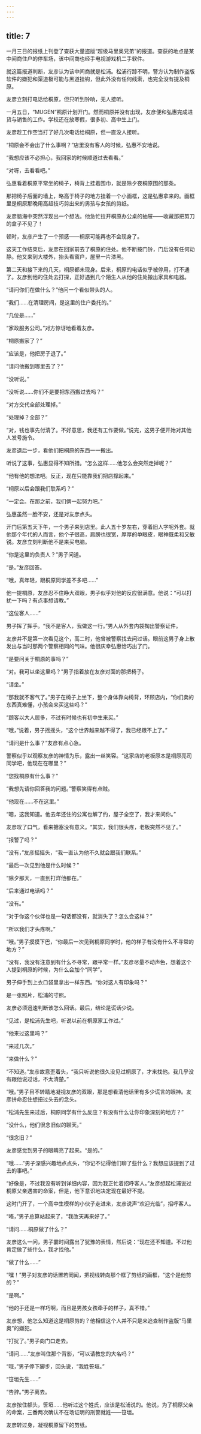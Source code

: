 ```yaml
---
---
---
```

title: 7
---



一月三日的报纸上刊登了查获大量盗版“超级马里奥兄弟”的报道。查获的地点是某中间商住户的停车场，该中间商也经手电视游戏机二手软件。

就这篇报道判断，友彦认为该中间商就是松浦。松浦行踪不明，警方认为制作盗版软件的嫌犯和渠道极可能与黑道挂钩，但此外没有任何线索，也完全没有提及桐原。

友彦立刻打电话给桐原，但只听到铃响，无人接听。

一月五日，“MUGEN”照原计划开门。然而桐原并没有出现，友彦便和弘惠完成进货与销售的工作。学校还在放寒假，很多初、高中生上门。

友彦趁工作空当打了好几次电话给桐原，但一直没人接听。

“桐原会不会出了什么事啊？”店里没有客人的时候，弘惠不安地说。

“我想应该不必担心，我回家的时候顺道过去看看。”

“对呀，去看看吧。”

弘惠看着桐原平常坐的椅子，椅背上挂着围巾，就是除夕夜桐原围的那条。

那把椅子后面的墙上，略高于椅子的地方挂着一个小画框，这是弘惠拿来的。画框里是桐原那晚用高超技巧剪出来的男孩与女孩的剪纸。

友彦脑海中突然浮现出一个想法。他急忙拉开桐原办公桌的抽屉——收藏那把剪刀的盒子不见了！

顿时，友彦产生了一个预感——桐原可能再也不会现身了。

这天工作结束后，友彦在回家前去了桐原的住处。他不断按门铃，门后没有任何动静。他又来到大楼外，抬头看窗户，屋里一片漆黑。

第二天和接下来的几天，桐原都未现身。后来，桐原的电话似乎被停用，打不通了。友彦到他的住处去打探，正好遇到几个陌生人从他的住处搬出家具和电器。

“请问你们在做什么？”他问一个看似带头的人。

“我们……在清理房间，是这里的住户委托的。”

“几位是……”

“家政服务公司。”对方惊讶地看着友彦。

“桐原搬家了？”

“应该是，他把房子退了。”

“请问他搬到哪里去了？”

“没听说。”

“没听说……你们不是要把东西搬过去吗？”

“对方交代全部处理掉。”

“处理掉？全部？”

“对，钱也事先付清了。不好意思，我还有工作要做。”说完，这男子便开始对其他人发号施令。

友彦退后一步，看他们把桐原的东西一一搬出。

听说了这事，弘惠显得不知所措。“怎么这样……他怎么会突然走掉呢？”

“他有他的想法吧。反正，现在只能靠我们把店撑起来。”

“桐原以后会跟我们联系吗？”

“一定会。在那之前，我们俩一起努力吧。”

弘惠虽然一脸不安，还是对友彦点头。

开门后第五天下午，一个男子来到店里。此人五十岁左右，穿着旧人字呢外套。就他那个年代的人而言，他个子很高，肩膀也很宽，厚厚的单眼皮，眼神既柔和又敏锐。友彦立刻判断他不是来买电脑。

“你是这里的负责人？”男子问道。

“是。”友彦回答。

“哦，真年轻，跟桐原同学差不多吧……”

他一提桐原，友彦忍不住睁大双眼，男子似乎对他的反应很满意。他说：“可以打扰一下吗？有点事想请教。”

“这位客人……”

男子挥了挥手。“我不是客人，我做这一行。”男人从外套内袋掏出警察证件。

友彦并不是第一次看见这个，高二时，他曾被警察找去问过话。眼前这男子身上散发出与当时那两个警察相同的气味。他很庆幸弘惠恰巧出了门。

“是要问关于桐原的事吗？”

“对。我可以坐这里吗？”男子指着放在友彦对面的那把椅子。

“请坐。”

“那我就不客气了。”男子在椅子上坐下，整个身体靠向椅背，环顾店内，“你们卖的东西真难懂，小孩会来买这些吗？”

“顾客以大人居多，不过有时候也有初中生来买。”

“哦，”说着，男子摇摇头，“这个世界越来越不得了，我已经跟不上了。”

“请问是什么事？”友彦有点心急。

警察似乎以观察友彦的神情为乐，露出一丝笑容。“这家店的老板原本是桐原亮司同学吧，他现在在哪里？”

“您找桐原有什么事？”

“我想先请你回答我的问题。”警察笑得有点贼。

“他现在……不在这里。”

“嗯，这我知道。他去年还住的公寓也解了约，屋子全空了，我才来问你。”

友彦叹了口气，看来搪塞没有意义。“其实，我们很头疼，老板突然不见了。”

“报警了吗？”

“没有，”友彦摇摇头，“我一直认为他不久就会跟我们联系。”

“最后一次见到他是什么时候？”

“除夕那天，一直到打烊他都在。”

“后来通过电话吗？”

“没有。”

“对于你这个伙伴也是一句话都没有，就消失了？怎么会这样？”

“所以我们才头疼啊。”

“哦。”男子摸摸下巴，“你最后一次见到桐原同学时，他的样子有没有什么不寻常的地方？”

“没有，我没有注意到有什么不寻常，跟平常一样。”友彦尽量不动声色，想着这个人提到桐原的时候，为什么会加个“同学”。

男子伸手到上衣口袋里拿出一样东西。“你对这人有印象吗？”

是一张照片，松浦的寸照。

友彦必须迅速判断该怎么回话。最后，结论是谎话少说。

“见过，是松浦先生吧，听说以前在桐原家工作过。”

“他来过这里吗？”

“来过几次。”

“来做什么？”

“不知道。”友彦故意歪着头，“我只听说他很久没见过桐原了，才来找他。我几乎没有跟他说过话，不太清楚。”

“哦。”男子目不转睛地凝视友彦的双眼，那是想看清他话里有多少谎言的眼神。友彦拼命忍住想扭过头去的念头。

“松浦先生来过后，桐原同学有什么反应？有没有什么让你印象深刻的地方？”

“没什么，他们很念旧似的聊天。”

“很念旧？”

友彦感觉到男子的眼睛亮了起来。“是的。”

“哦……”男子深感兴趣地点点头，“你记不记得他们聊了些什么？我想应该提到了过去的事吧。”

“好像是，不过我没有听到详细内容，因为我正忙着招呼客人。”友彦想起松浦说过桐原父亲遇害的命案，但是，他下意识地决定现在最好不提。

这时门开了，一个高中生模样的小伙子走进来，友彦说声“欢迎光临”，招呼客人。

“唔，”男子总算站起来了，“我改天再来好了。”

“请问……桐原做了什么？”

友彦这么一问，男子霎时间露出了犹豫的表情，然后说：“现在还不知道。不过他肯定做了些什么，我才找他。”

“做了什么……”

“嘿！”男子对友彦的话置若罔闻，把视线转向那个框了剪纸的画框，“这个是他剪的？”

“是啊。”

“他的手还是一样巧啊，而且是男孩女孩牵手的样子，真不错。”

友彦想，他怎么知道这是桐原剪的？他相信这个人并不只是来追查制作盗版“马里奥”的嫌犯。

“打扰了。”男子向门口走去。

“请问……”友彦叫住那个背影，“可以请教您的大名吗？”

“哦，”男子停下脚步，回头说，“我姓笹垣。”

“笹垣先生……”

“告辞。”男子离去。

友彦按住额头，笹垣……他听过这个姓氏，应该是松浦说的。他说，为了桐原父亲的命案，三番两次确认不在场证明的刑警就姓——笹垣。

友彦转过身，凝视桐原留下的剪纸。